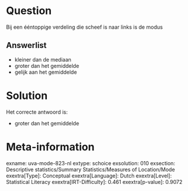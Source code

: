 Question
========

Bij een ééntoppige verdeling die scheef is naar links is de modus

Answerlist
----------

* kleiner dan de mediaan
* groter dan het gemiddelde
* gelijk aan het gemiddelde

Solution
========

Het correcte antwoord is: 

* groter dan het gemiddelde

Meta-information
================
exname: uva-mode-823-nl
extype: schoice
exsolution: 010
exsection: Descriptive statistics/Summary Statistics/Measures of Location/Mode
exextra[Type]: Conceptual
exextra[Language]: Dutch
exextra[Level]: Statistical Literacy
exextra[IRT-Difficulty]: 0.461
exextra[p-value]: 0.9072
